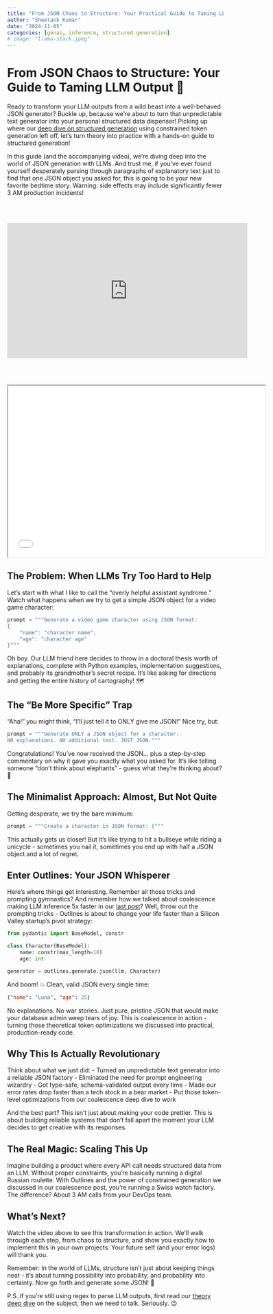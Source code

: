 ```yaml
---
title: "From JSON Chaos to Structure: Your Practical Guide to Taming LLM Output"
author: "Shwetank Kumar"
date: "2024-11-05"
categories: [genai, inference, structured generation]
# image: "llama-stack.jpeg"
---
```


# From JSON Chaos to Structure: Your Guide to Taming LLM Output 🎯

Ready to transform your LLM outputs from a wild beast into a well-behaved JSON generator? Buckle up, because we're about to turn that unpredictable text generator into your personal structured data dispenser! Picking up where our [deep dive  on structured generation](https://shwetank-kumar.github.io/posts/constrained-generation/) using constrained token generation left off, let's turn theory into practice with a hands-on guide to structured generation!

In this guide (and the accompanying video), we're diving deep into the world of JSON generation with LLMs. And trust me, if you've ever found yourself desperately parsing through paragraphs of explanatory text just to find that one JSON object you asked for, this is going to be your new favorite bedtime story. 
 Warning: side effects may include significantly fewer 3 AM production incidents! 

<br><br>
<div class="video-container">
  <iframe width="560" height="315" src="https://www.youtube.com/embed/_fSphczt7_g" frameborder="0" allow="autoplay; encrypted-media" allowfullscreen></iframe>
</div>
<br><br>

<iframe src="../../subscribe.html" width="600" height="400" class="newsletter-form"></iframe>   

## The Problem: When LLMs Try Too Hard to Help

Let's start with what I like to call the "overly helpful assistant syndrome." Watch what happens when we try to get a simple JSON object for a video game character:

```python
prompt = """Generate a video game character using JSON format:
{
    "name": "character name",
    "age": "character age"
}"""
```

Oh boy. Our LLM friend here decides to throw in a doctoral thesis worth of explanations, complete with Python examples, implementation suggestions, and probably its grandmother's secret recipe. It's like asking for directions and getting the entire history of cartography! 🗺️

## The "Be More Specific" Trap

"Aha!" you might think, "I'll just tell it to ONLY give me JSON!" Nice try, but:

```python
prompt = """Generate ONLY a JSON object for a character.
NO explanations. NO additional text. JUST JSON."""
```

Congratulations! You've now received the JSON... plus a step-by-step commentary on why it gave you exactly what you asked for. It's like telling someone "don't think about elephants" - guess what they're thinking about? 🐘

## The Minimalist Approach: Almost, But Not Quite

Getting desperate, we try the bare minimum:

```python
prompt = """Create a character in JSON format: {"""
```

This actually gets us closer! But it's like trying to hit a bullseye while riding a unicycle - sometimes you nail it, sometimes you end up with half a JSON object and a lot of regret.

## Enter Outlines: Your JSON Whisperer

Here's where things get interesting. Remember all those tricks and prompting gymnastics? And remember how we talked about coalescence making LLM inference 5x faster in our [last post](previous-post-link)? Well, throw out the prompting tricks - Outlines is about to change your life faster than a Silicon Valley startup's pivot strategy:

```python
from pydantic import BaseModel, constr

class Character(BaseModel):
    name: constr(max_length=10)
    age: int

generator = outlines.generate.json(llm, Character)
```

And boom! 💥 Clean, valid JSON every single time:
```json
{"name": "Luna", "age": 25}
```

No explanations. No war stories. Just pure, pristine JSON that would make your database admin weep tears of joy. This is coalescence in action - turning those theoretical token optimizations we discussed into practical, production-ready code.

## Why This Is Actually Revolutionary

Think about what we just did:
- Turned an unpredictable text generator into a reliable JSON factory
- Eliminated the need for prompt engineering wizardry
- Got type-safe, schema-validated output every time
- Made our error rates drop faster than a tech stock in a bear market
- Put those token-level optimizations from our coalescence deep dive to work

And the best part? This isn't just about making your code prettier. This is about building reliable systems that don't fall apart the moment your LLM decides to get creative with its responses.

## The Real Magic: Scaling This Up

Imagine building a product where every API call needs structured data from an LLM. Without proper constraints, you're basically running a digital Russian roulette. With Outlines and the power of constrained generation we discussed in our coalescence post, you're running a Swiss watch factory. The difference? About 3 AM calls from your DevOps team.

## What's Next?

Watch the video above to see this transformation in action. We'll walk through each step, from chaos to structure, and show you exactly how to implement this in your own projects. Your future self (and your error logs) will thank you.

Remember: In the world of LLMs, structure isn't just about keeping things neat - it's about turning possibility into probability, and probability into certainty. Now go forth and generate some JSON! 🚀

P.S. If you're still using regex to parse LLM outputs, first read our [theory deep dive](https://shwetank-kumar.github.io/posts/constrained-generation/) on the subject, then we need to talk. Seriously. 😉



